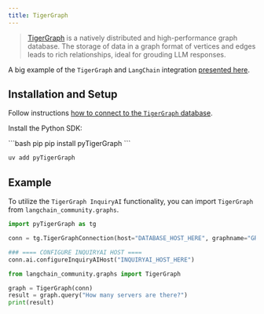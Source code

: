 ```yaml
---
title: TigerGraph
---
```


>[TigerGraph](https://www.tigergraph.com/tigergraph-db/) is a natively distributed and high-performance graph database.
> The storage of data in a graph format of vertices and edges leads to rich relationships,
> ideal for grouding LLM responses.

A big example of the `TigerGraph` and `LangChain` integration [presented here](https://github.com/tigergraph/graph-ml-notebooks/blob/main/applications/large_language_models/TigerGraph_LangChain_Demo.ipynb).

## Installation and Setup

Follow instructions [how to connect to the `TigerGraph` database](https://docs.tigergraph.com/pytigergraph/current/getting-started/connection).

Install the Python SDK:

<CodeGroup>
```bash pip
pip install pyTigerGraph
```

```bash uv
uv add pyTigerGraph
```
</CodeGroup>

## Example

To utilize the `TigerGraph InquiryAI` functionality, you can import `TigerGraph` from `langchain_community.graphs`.

```python
import pyTigerGraph as tg

conn = tg.TigerGraphConnection(host="DATABASE_HOST_HERE", graphname="GRAPH_NAME_HERE", username="USERNAME_HERE", password="PASSWORD_HERE")

### ==== CONFIGURE INQUIRYAI HOST ====
conn.ai.configureInquiryAIHost("INQUIRYAI_HOST_HERE")

from langchain_community.graphs import TigerGraph

graph = TigerGraph(conn)
result = graph.query("How many servers are there?")
print(result)
```
